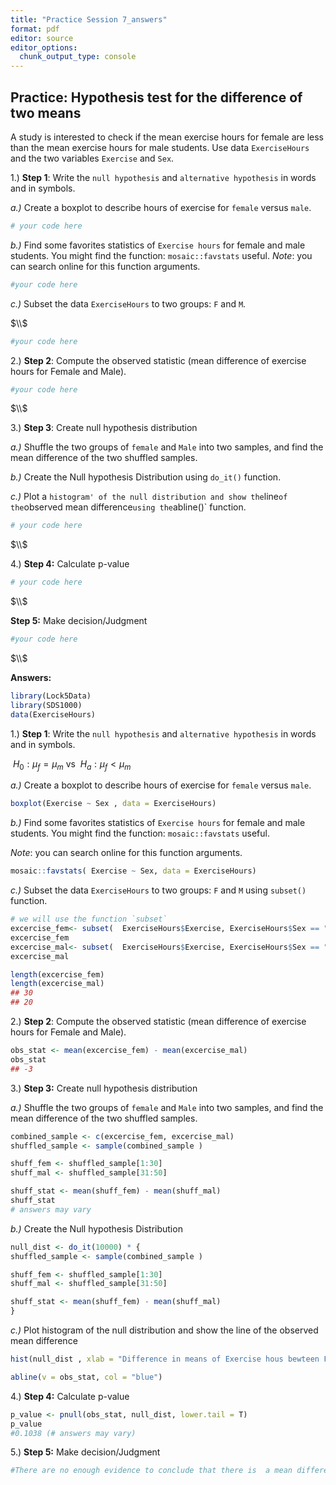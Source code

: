 ```yaml
---
title: "Practice Session 7_answers"
format: pdf
editor: source
editor_options: 
  chunk_output_type: console
---
```













## Practice: Hypothesis test for the difference of two means


A study is interested to check if the mean exercise hours for female are less than the mean exercise hours for male students. Use data `ExerciseHours` and the two variables `Exercise` and `Sex`.

1.) **Step 1**:  Write the `null hypothesis`  and `alternative hypothesis`  in words and in symbols.

*a.)* Create a boxplot to describe hours of exercise for `female` versus `male`.

```r
# your code here
```

*b.)* Find some favorites statistics of `Exercise hours` for female and male students. You might find the function: `mosaic::favstats` useful.
*Note*: you can search online for this function arguments.

```r
#your code here
```
 
*c.)* Subset the data `ExerciseHours` to two groups: `F` and `M`.

$\\$

```r
#your code here
```

2.) **Step 2**: Compute the observed statistic (mean difference of exercise hours for Female and Male).

```r
#your code here
```

$\\$

3.) **Step 3**: Create null hypothesis distribution

*a.)* Shuffle the two groups of `female` and `Male` into two samples, and find the mean difference of the two shuffled samples.

*b.)* Create the Null hypothesis Distribution using `do_it()` function.  

*c.)* Plot a `histogram' of the null distribution and show the `line` of the `observed mean difference` using the `abline()` function.

```r
# your code here
```

$\\$

4.) **Step 4:** Calculate p-value 

```r
# your code here
```

$\\$

**Step 5:**  Make decision/Judgment

```r
#your code here
```

$\\$

**Answers:**

```r
library(Lock5Data)
library(SDS1000)
data(ExerciseHours)
```

1.) **Step 1**:  Write the `null hypothesis`  and `alternative hypothesis`  in words and in symbols.

$\ H_0:\mu_{f}= \mu_{m}$   vs    $\ H_a: \mu_{f} < \mu_{m}$


*a.)* Create a boxplot to describe hours of exercise for `female` versus `male`.


```r

boxplot(Exercise ~ Sex , data = ExerciseHours)

```

*b.)* Find some favorites statistics of `Exercise hours` for female and male students. You might find the function: `mosaic::favstats` useful.

*Note*: you can search online for this function arguments.

```r

mosaic::favstats( Exercise ~ Sex, data = ExerciseHours)
```

*c.)* Subset the data `ExerciseHours` to two groups: `F` and `M` using `subset()` function.

```r
# we will use the function `subset`
excercise_fem<- subset(  ExerciseHours$Exercise, ExerciseHours$Sex == "F")
excercise_fem
excercise_mal<- subset(  ExerciseHours$Exercise, ExerciseHours$Sex == "M")
excercise_mal

length(excercise_fem)
length(excercise_mal)
## 30
## 20
```

2.) **Step 2**: Compute the observed statistic (mean difference of exercise hours for Female and Male).

```r

obs_stat <- mean(excercise_fem) - mean(excercise_mal)
obs_stat
## -3
```

3.) **Step 3:** Create null hypothesis distribution

*a.)* Shuffle the two groups of `female` and `Male` into two samples, and find the mean difference of the two shuffled samples.

```r
combined_sample <- c(excercise_fem, excercise_mal)
shuffled_sample <- sample(combined_sample )

shuff_fem <- shuffled_sample[1:30]
shuff_mal <- shuffled_sample[31:50]

shuff_stat <- mean(shuff_fem) - mean(shuff_mal)
shuff_stat
# answers may vary
```

*b.)* Create the Null hypothesis Distribution  

```r

null_dist <- do_it(10000) * {
shuffled_sample <- sample(combined_sample )

shuff_fem <- shuffled_sample[1:30]
shuff_mal <- shuffled_sample[31:50]

shuff_stat <- mean(shuff_fem) - mean(shuff_mal)
}
```

*c.)* Plot histogram of the null distribution and show the line of the observed mean difference

```r
hist(null_dist , xlab = "Difference in means of Exercise hous bewteen Female and Male", main = "Null distribution")

abline(v = obs_stat, col = "blue")
```

4.) **Step 4:** Calculate p-value 

```r

p_value <- pnull(obs_stat, null_dist, lower.tail = T) 
p_value
#0.1038 (# answers may vary)
```

5.) **Step 5:**  Make decision/Judgment

```r
#There are no enough evidence to conclude that there is  a mean difference in Exercise Hours between Female and Male.
```
